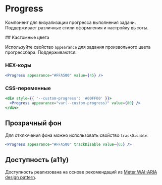 <Overview>

# Progress

Компонент для визуализации прогресса выполнения задачи. Поддерживает различные стили оформления и настройку высоты.

</Overview>
## Кастомные цвета

Используйте свойство `appearance` для задания произвольного цвета прогрессбара. Поддерживаются:

### HEX-коды

```jsx static
<Progress appearance="#FFA500" value={45} />
```

### CSS-переменные

```jsx static
<div style={{ '--custom-progress': '#00FF00' }}>
  <Progress appearance="var(--custom-progress)" value={80} />
</div>
```

## Прозрачный фон

Для отключения фона можно использовать свойство `trackDisable`:

```jsx
<Progress appearance="#FFA500" trackDisable value={65} />
```

## Доступность (a11y)

Доступность реализована на основе рекомендаций из [Meter WAI-ARIA design pattern](https://www.w3.org/WAI/ARIA/apg/patterns/meter/).
